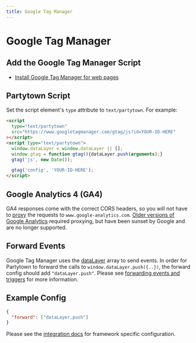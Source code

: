 ```yaml
---
title: Google Tag Manager
---
```


# Google Tag Manager

## Add the Google Tag Manager Script

- [Install Google Tag Manager for web pages](https://developers.google.com/tag-platform/tag-manager/web)

## Partytown Script

Set the script element's `type` attribute to `text/partytown`. For example:

```html
<script
  type="text/partytown"
  src="https://www.googletagmanager.com/gtag/js?id=YOUR-ID-HERE"
></script>
<script type="text/partytown">
  window.dataLayer = window.dataLayer || [];
  window.gtag = function gtag(){dataLayer.push(arguments);}
  gtag('js', new Date());

  gtag('config', 'YOUR-ID-HERE');
</script>
```

## Google Analytics 4 (GA4)

GA4 responses come with the correct CORS headers, so you will not have to [proxy](/proxying-requests) the requests to `www.google-analytics.com`. [Older versions of Google Analytics](https://support.google.com/analytics/answer/11583528?sjid=5512098847312629397-NA) required proxying, but have been sunset by Google and are no longer supported.

## Forward Events

Google Tag Manager uses the [dataLayer](https://developers.google.com/tag-platform/tag-manager/web/datalayer) array to send events. In order for Partytown to forward the calls to `window.dataLayer.push({..})`, the forward config should add `"dataLayer.push"`. Please see [forwarding events and triggers](/forwarding-events) for more information.

## Example Config

```json
{
  "forward": ["dataLayer.push"]
}
```

Please see the [integration docs](/integrations) for framework specific configuration.
